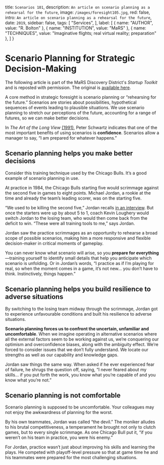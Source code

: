 
  title: `Scenarios 101`,
  description: `An article on scenario planning as a rehearsal for the future`,
  image: `/images/foresight105.jpg`,
  red: false,
  intro: `An article on scenario planning as a rehearsal for the future`,
  date: `2019`,
  sidebar: false,
  tags: [
    "Services",
  ],
  label: [
    {
      name: "AUTHOR",
      value: "R. Bolton"
    },
    {
      name: "INSTITUTION",
      value: "MaRS"
    },
    {
      name: "TECHNIQUES",
      value: "Imaginative flights; real virtual reality; preparation"
    },
  ]
}


# Scenario Planning for Strategic Decision-Making
The following article is part of the MaRS Discovery District's _Startup Toolkit_ and is reposted with permission. The original is [available here](https://learn.marsdd.com/article/scenario-planning-for-strategic-decision-making/).

<Label meta={meta} />

A core method in strategic foresight is scenario planning or “rehearsing for the future.” Scenarios are stories about possibilities, hypothetical sequences of events leading to plausible situations. We use scenario planning to stretch our perceptions of the future, accounting for a range of futures, so we can make better decisions.

In _The Art of the Long View_ [(1991)](https://www.penguinrandomhouse.ca/books/162919/the-art-of-the-long-view-by-peter-schwartz/9780385267328), Peter Schwartz indicates that one of the most important benefits of using scenarios is **confidence**. Scenarios allow a manager to say, “I am prepared for whatever happens.”


## Scenario planning helps you make better decisions

Consider this training technique used by the Chicago Bulls. It’s a good example of scenario planning in use.

At practice in 1984, the Chicago Bulls starting five would scrimmage against the second five in games to eight points. Michael Jordan, a rookie at the time and already the team’s leading scorer, was on the starting five.

“We used to be killing the second five,” Jordan recalls [in an interview](https://www.youtube.com/watch?v=a40zFyDGMvo&t=400s). But once the starters were up by about 5 to 1, coach Kevin Loughery would switch Jordan to the losing team, who would then come back from the deficit to win. “These were all training tools to me,” says Jordan.

Jordan saw the practice scrimmages as an opportunity to rehearse a broad scope of possible scenarios, making him a more responsive and flexible decision-maker in critical moments of gameplay.

You can never know what scenario will arise, so you **prepare for everything**—training yourself to identify small details that help you anticipate which scenario is unfolding. Or in Jordan’s words, “I practice as if I’m playing for real, so when the moment comes in a game, it’s not new… you don’t have to think. Instinctively, things happen.”


## Scenario planning helps you build resilience to adverse situations

By switching to the losing team midway through the scrimmage, Jordan got to experience unfavourable conditions and built his resilience to adverse situations.

**Scenario planning forces us to confront the uncertain, unfamiliar and uncomfortable**. When we imagine operating in alternative scenarios where all the external factors seem to be working against us, we’re conquering our optimism and overconfidence biases, along with the ambiguity effect. We’re forced to consider issues that we don’t fully understand. We locate our strengths as well as our capability and knowledge gaps.

Jordan saw things the same way. When asked if he ever experienced fear of failure, he shrugs the question off, saying, “I never feared about my skills… if you put forth the work, you know what you’re capable of and you know what you’re not.”


## Scenario planning is not comfortable

Scenario planning is supposed to be uncomfortable. Your colleagues may not enjoy the awkwardness of planning for the worst.

By his own teammates, Jordan was called “the devil.” The moniker alludes to his brutal competitiveness, a temperament he brought not only to clutch games, but to every single scrimmage. As one Chicago Bull put it, “if you weren’t on his team in practice, you were his enemy.”

For Jordan, practice wasn’t just about improving his skills and learning the plays. He competed with playoff-level pressure so that at game time he and his teammates were prepared for the most challenging situations.


